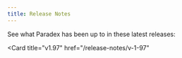 ```yaml
---
title: Release Notes
---
```


See what Paradex has been up to in these latest releases: 

<CardGroup cols={2}>
<Card
  title="v1.98"
  href="/release-notes/v-1-98"
>
</Card>

<Card
  title="v1.97"
  href="/release-notes/v-1-97"
>
</Card>
</CardGroup>
